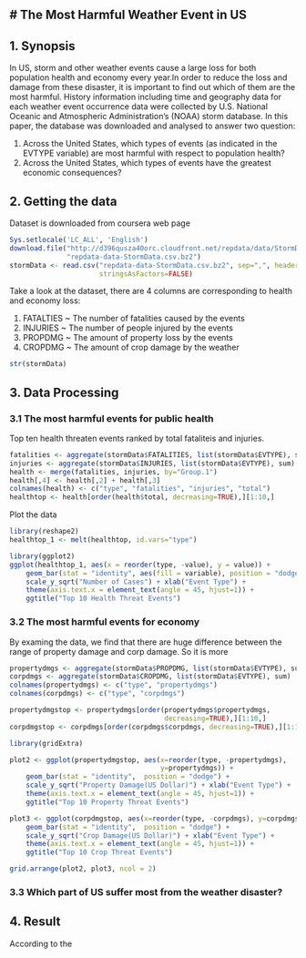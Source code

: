 # The Most Harmful Weather Event in US
---
## 1. Synopsis
In US, storm and other weather events cause a large loss for both population 
health and economy every year.In order to reduce the loss and damage from these
disaster, it is important to find out which of them are the most harmful.
History information including time and geography data for each weather event occurrence data were collected by U.S. National Oceanic and Atmospheric 
Administration's (NOAA) storm database. In this paper, the database was 
downloaded and analysed to answer two question:

1. Across the United States, which types of events (as indicated in the EVTYPE 
variable) are most harmful with respect to population health?
2. Across the United States, which types of events have the greatest economic 
consequences?

## 2. Getting the data
Dataset is downloaded from coursera web page

```r
Sys.setlocale('LC_ALL', 'English')
download.file("http://d396qusza40orc.cloudfront.net/repdata/data/StormData.csv.bz2", 
              "repdata-data-StormData.csv.bz2")
stormData <- read.csv("repdata-data-StormData.csv.bz2", sep=",", header=TRUE, 
                      stringsAsFactors=FALSE)
```

Take a look at the dataset, there are 4 columns are corresponding to health and economy loss:

1. FATALTIES ~ The number of fatalities caused by the events
2. INJURIES ~ The number of people injured by the events
3. PROPDMG ~ The amount of property loss by the events
4. CROPDMG ~ The amount of crop damage by the weather

```r
str(stormData)
```

## 3. Data Processing
### 3.1 The most harmful events for public health
Top ten health threaten events ranked by total fataliteis and injuries.
```r
fatalities <- aggregate(stormData$FATALITIES, list(stormData$EVTYPE), sum)
injuries <- aggregate(stormData$INJURIES, list(stormData$EVTYPE), sum)
health <- merge(fatalities, injuries, by="Group.1")
health[,4] <- health[,2] + health[,3]
colnames(health) <- c("type", "fatalities", "injuries", "total")
healthtop <- health[order(health$total, decreasing=TRUE),][1:10,]
```

Plot the data
```r
library(reshape2)
healthtop_1 <- melt(healthtop, id.vars="type")

library(ggplot2)
ggplot(healthtop_1, aes(x = reorder(type, -value), y = value)) + 
    geom_bar(stat = "identity", aes(fill = variable), position = "dodge") + 
    scale_y_sqrt("Number of Cases") + xlab("Event Type") +
    theme(axis.text.x = element_text(angle = 45, hjust=1)) + 
    ggtitle("Top 10 Health Threat Events")
```

### 3.2 The most harmful events for economy
By examing the data, we find that there are huge difference between the range of  property damage and corp damage. So it is more 
```r
propertydmgs <- aggregate(stormData$PROPDMG, list(stormData$EVTYPE), sum)
corpdmgs <- aggregate(stormData$CROPDMG, list(stormData$EVTYPE), sum)
colnames(propertydmgs) <- c("type", "propertydmgs")
colnames(corpdmgs) <- c("type", "corpdmgs")

propertydmgstop <- propertydmgs[order(propertydmgs$propertydmgs, 
                                      decreasing=TRUE),][1:10,]
corpdmgstop <- corpdmgs[order(corpdmgs$corpdmgs, decreasing=TRUE),][1:10,]
```

```r
library(gridExtra)

plot2 <- ggplot(propertydmgstop, aes(x=reorder(type, -propertydmgs), 
                                     y=propertydmgs)) + 
    geom_bar(stat = "identity",  position = "dodge") + 
    scale_y_sqrt("Property Damage(US Dollar)") + xlab("Event Type") +
    theme(axis.text.x = element_text(angle = 45, hjust=1)) + 
    ggtitle("Top 10 Property Threat Events")

plot3 <- ggplot(corpdmgstop, aes(x=reorder(type, -corpdmgs), y=corpdmgs)) + 
    geom_bar(stat = "identity",  position = "dodge") + 
    scale_y_sqrt("Crop Damage(US Dollar)") + xlab("Event Type") +
    theme(axis.text.x = element_text(angle = 45, hjust=1)) + 
    ggtitle("Top 10 Crop Threat Events")

grid.arrange(plot2, plot3, ncol = 2)
```

### 3.3 Which part of US suffer most from the weather disaster?

## 4. Result 
According to the 